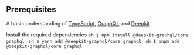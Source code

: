 ## Prerequisites
A basic understanding of [TypeScript](https://www.typescriptlang.org), [GraphQL](https://graphql.org) and [Deepkit](https://deepkit.io)


Install the required dependencies
<Tabs>
  <Tab title="npm">
    ```sh
    $ npm install @deepkit-graphql/core graphql
    ```
  </Tab>
  <Tab title="yarn">
    ```sh
    $ yarn add @deepkit-graphql/core graphql
    ```
  </Tab>
  <Tab title="pnpm">
    ```sh
    $ pnpm add @deepkit-graphql/core graphql
    ```
  </Tab>
</Tabs>
